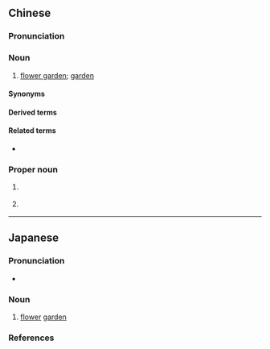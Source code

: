 {{also|花园}}
==Chinese==
{{zh-forms|s=花园}}
{{zh-wp|zh:花園 (消歧義)}}

===Pronunciation===
{{zh-pron
|m=huāyuán,er=y
|dg=хуа1йүан1
|c=faa1 jyun4-2,faa1 jyun4
|h=pfs=fâ-yèn
|md=huă-huòng
|mn=xm,qz,tw:hoe-hn̂g/zz:hoa-hûiⁿ
|mn-t=huê1 hng5
|w=1ho hhyoe
|ma=Zh-huayuán.ogg
|cat=n,pn
}}

===Noun===
{{zh-noun}}

# [[flower garden]]; [[garden]] {{zh-mw|m:個|m:座}}

====Synonyms====
{{zh-syn-saurus|花卉園}}

====Derived terms====
{{zh-der|屋頂花園|御花園|花園城市|空中花園|逛花園}}

====Related terms====
* {{zh-l|公園}}

===Proper noun===
{{head|zh|proper noun}}

# {{zh-div|鎮}} {{place|zh|t=Huayuan|town|county/Xiaochang|city/Xiaogan|p/Hubei|c/China}}
# {{zh-div|村}} {{place|zh|t=Huayuan|village|town/Wenquan|county/Yingshan|prefecture-level city/Huanggang|province/Hubei|c/China}}

{{zh-cat|Elementary|Horticulture}}

----

==Japanese==
{{ja-kanjitab|はな|その|k2=ぞの|yomi=k|r=y}}

===Pronunciation===
* {{ja-pron|はなぞの|y=k|acc=0|acc_ref=NHK}}

===Noun===
{{ja-noun|はなぞの}}

# [[flower]] [[garden]]

===References===
<references/>